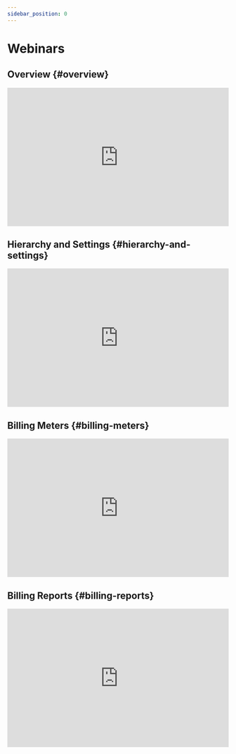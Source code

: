 ```yaml
---
sidebar_position: 0
---
```


# Webinars

## Overview {#overview}
<iframe width="100%" height="315" src="https://www.youtube.com/embed/N9xhqbMGve4" title="YouTube video player" frameborder="0" allow="accelerometer; autoplay; clipboard-write; encrypted-media; gyroscope; picture-in-picture; web-share" allowfullscreen></iframe>

## Hierarchy and Settings {#hierarchy-and-settings}
<iframe width="100%" height="315" src="https://www.youtube.com/embed/tszV5LO_m7Q" title="YouTube video player" frameborder="0" allow="accelerometer; autoplay; clipboard-write; encrypted-media; gyroscope; picture-in-picture; web-share" allowfullscreen></iframe>

## Billing Meters {#billing-meters}
<iframe width="100%" height="315" src="https://www.youtube.com/embed/RIfmY1vMuMk" title="YouTube video player" frameborder="0" allow="accelerometer; autoplay; clipboard-write; encrypted-media; gyroscope; picture-in-picture; web-share" allowfullscreen></iframe>

## Billing Reports {#billing-reports}
<iframe width="100%" height="315" src="https://www.youtube.com/embed/yDiEuIyfiCk" title="YouTube video player" frameborder="0" allow="accelerometer; autoplay; clipboard-write; encrypted-media; gyroscope; picture-in-picture; web-share" allowfullscreen></iframe>